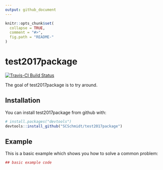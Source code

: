 ```yaml
---
output: github_document
---
```


<!-- README.md is generated from README.Rmd. Please edit that file -->

```r
knitr::opts_chunk$set(
  collapse = TRUE,
  comment = "#>",
  fig.path = "README-"
)
```

# test2017package

[![Travis-CI Build Status](https://travis-ci.org/SCSchmidt/test2017package.svg?branch=master)](https://travis-ci.org/SCSchmidt/test2017package)

The goal of test2017package is to try around.

## Installation

You can install test2017package from github with:

```r
# install.packages("devtools")
devtools::install_github("SCSchmidt/test2017package")
```

## Example

This is a basic example which shows you how to solve a common problem:

```r
## basic example code
```
